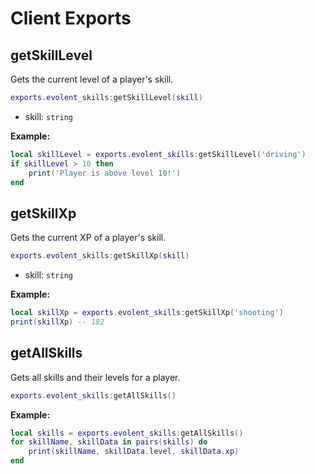 # Client Exports

## getSkillLevel

Gets the current level of a player's skill.

```lua
exports.evolent_skills:getSkillLevel(skill)
```
- skill: `string`

**Example:**
```lua
local skillLevel = exports.evolent_skills:getSkillLevel('driving')
if skillLevel > 10 then
    print('Player is above level 10!')
end
```

## getSkillXp

Gets the current XP of a player's skill.

```lua
exports.evolent_skills:getSkillXp(skill)
```
- skill: `string`

**Example:**
```lua
local skillXp = exports.evolent_skills:getSkillXp('shooting')
print(skillXp) -- 182
```

## getAllSkills

Gets all skills and their levels for a player.

```lua
exports.evolent_skills:getAllSkills()
```

**Example:**
```lua
local skills = exports.evolent_skills:getAllSkills()
for skillName, skillData in pairs(skills) do
    print(skillName, skillData.level, skillData.xp)
end
```
